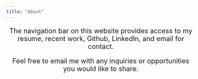 ```yaml
---
title: "About"
---
```


<font size="4"> 
<center>
The navigation bar on this website provides access to my resume, recent work, Github, LinkedIn, and email for contact. 

Feel free to email me with any inquiries or opportunities you would like to share.  
</center>
</font>

